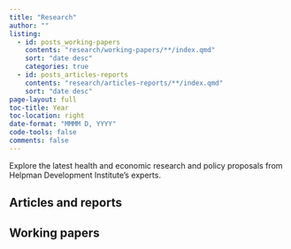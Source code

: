 ```yaml
---
title: "Research"
author: ""
listing:
  - id: posts_working-papers
    contents: "research/working-papers/**/index.qmd"
    sort: "date desc"
    categories: true
  - id: posts_articles-reports
    contents: "research/articles-reports/**/index.qmd"
    sort: "date desc"
page-layout: full
toc-title: Year
toc-location: right
date-format: "MMMM D, YYYY"
code-tools: false
comments: false
---
```


Explore the latest health and economic research and policy proposals from Helpman Development Institute's experts.

## Articles and reports

::: {#posts_articles-reports}
:::

## Working papers

::: {#posts_working-papers}
:::
